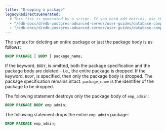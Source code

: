 ```yaml
---
title: "Dropping a package"
legacyRedirectsGenerated:
  # This list is generated by a script. If you need add entries, use the `legacyRedirects` key.
  - "/edb-docs/d/edb-postgres-advanced-server/user-guides/database-compatibility-for-oracle-developers-built-in-package-guide/9.6/Database_Compatibility_for_Oracle_Developers_Built-in_Package_Guide.1.10.html"
  - "/edb-docs/d/edb-postgres-advanced-server/user-guides/database-compatibility-for-oracle-developers-guide/9.5/Database_Compatibility_for_Oracle_Developers_Guide.1.188.html"
---
```


The syntax for deleting an entire package or just the package body is as follows:

```sql
DROP PACKAGE [ BODY ] package_name;
```

If the keyword, `BODY`, is omitted, both the package specification and the package body are deleted - i.e., the entire package is dropped. If the keyword, `BODY`, is specified, then only the package body is dropped. The package specification remains intact. `package_name` is the identifier of the package to be dropped.

The following statement destroys only the package body of `emp_admin`:

```sql
DROP PACKAGE BODY emp_admin;
```

The following statement drops the entire `emp_admin` package:

```sql
DROP PACKAGE emp_admin;
```
